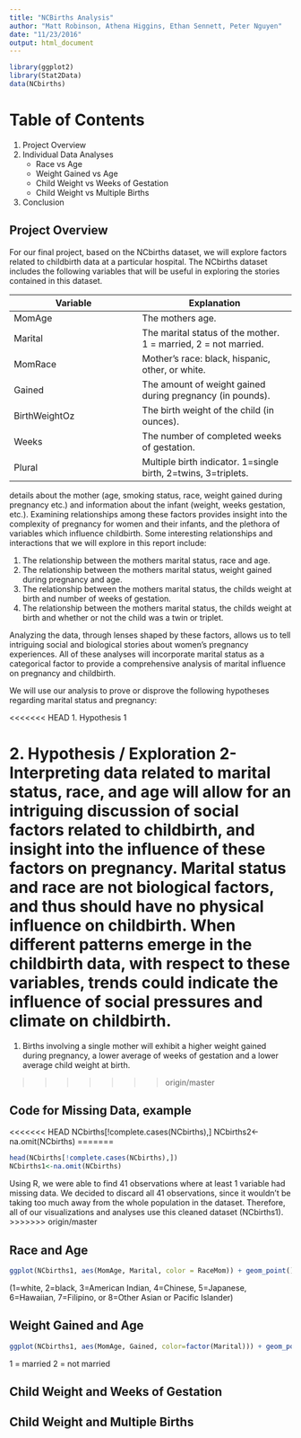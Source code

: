 ```yaml
---
title: "NCBirths Analysis"
author: "Matt Robinson, Athena Higgins, Ethan Sennett, Peter Nguyen"
date: "11/23/2016"
output: html_document
---
```


```r
library(ggplot2)
library(Stat2Data)
data(NCbirths)
```

# Table of Contents

1. Project Overview
2. Individual Data Analyses
    + Race vs Age
    + Weight Gained vs Age
    + Child Weight vs Weeks of Gestation
    + Child Weight vs Multiple Births
3. Conclusion

\newpage

## Project Overview

For our final project, based on the NCbirths dataset, we will explore factors related to childbirth data at a particular hospital. The NCbirths dataset includes the following variables that will be useful in exploring the stories contained in this dataset.

**Variable**   |  **Explanation**
-------------- | -----------------
MomAge         | The mothers age.
Marital        | The marital status of the mother. 1 = married, 2 = not married.
MomRace        | Mother's race: black, hispanic, other, or white.
Gained         | The amount of weight gained during pregnancy (in pounds).
BirthWeightOz	 | The birth weight of the child (in ounces).
Weeks          | The number of completed weeks of gestation.
Plural         | Multiple birth indicator. 1=single birth, 2=twins, 3=triplets.


details about the mother (age, smoking status, race, weight gained during pregnancy etc.) and information about the infant (weight, weeks gestation, etc.). Examining relationships among these factors provides insight into the complexity of pregnancy for women and their infants, and the plethora of variables which influence childbirth. Some interesting relationships and interactions that we will explore in this report include:

1. The relationship between the mothers marital status, race and age.
2. The relationship between the mothers marital status, weight gained during pregnancy and age.
3. The relationship between the mothers marital status, the childs weight at birth and number of weeks of gestation.
4. The relationship between the mothers marital status, the childs weight at birth and whether or not the child was a twin or triplet.

Analyzing the data, through lenses shaped by these factors, allows us to tell intriguing social and biological stories about women’s pregnancy experiences. All of these analyses will incorporate marital status as a categorical factor to provide a comprehensive analysis of marital influence on pregnancy and childbirth.

We will use our analysis to prove or disprove the following hypotheses regarding marital status and pregnancy:

<<<<<<< HEAD
1. Hypothesis 1

2. Hypothesis / Exploration 2- Interpreting data related to marital status, race, and age will allow for an intriguing discussion of social factors related to childbirth, and insight into the influence of these factors on pregnancy. Marital status and race are not biological factors, and thus should have no physical influence on childbirth. When different patterns emerge in the childbirth data, with respect to these variables, trends could indicate the influence of social pressures and climate on childbirth. 
=======
1. Births involving a single mother will exhibit a higher weight gained during pregnancy, a lower average of weeks of gestation and a lower average child weight at birth.

>>>>>>> origin/master

## Code for Missing Data, example

<<<<<<< HEAD
NCbirths[!complete.cases(NCbirths),]
NCbirths2<-na.omit(NCbirths)
=======
```r
head(NCbirths[!complete.cases(NCbirths),])
NCbirths1<-na.omit(NCbirths)
```

Using R, we were able to find 41 observations where at least 1 variable had missing data. We decided to discard all 41 observations, since it wouldn't be taking too much away from the whole population in the dataset. Therefore, all of our visualizations and analyses use this cleaned dataset (NCbirths1).
>>>>>>> origin/master


\newpage

## Race and Age
```r
ggplot(NCbirths1, aes(MomAge, Marital, color = RaceMom)) + geom_point() + ggtitle("Age, Marital Status")
```
(1=white, 2=black, 3=American Indian, 4=Chinese, 5=Japanese, 6=Hawaiian, 7=Filipino, or 8=Other Asian or Pacific Islander)

\newpage

## Weight Gained and Age

```r

ggplot(NCbirths1, aes(MomAge, Gained, color=factor(Marital))) + geom_point() + geom_smooth(method="lm")+ggtitle("Weight Gained vs Age")
```
1 = married
2 = not married


\newpage

## Child Weight and Weeks of Gestation



\newpage

## Child Weight and Multiple Births



\newpage

